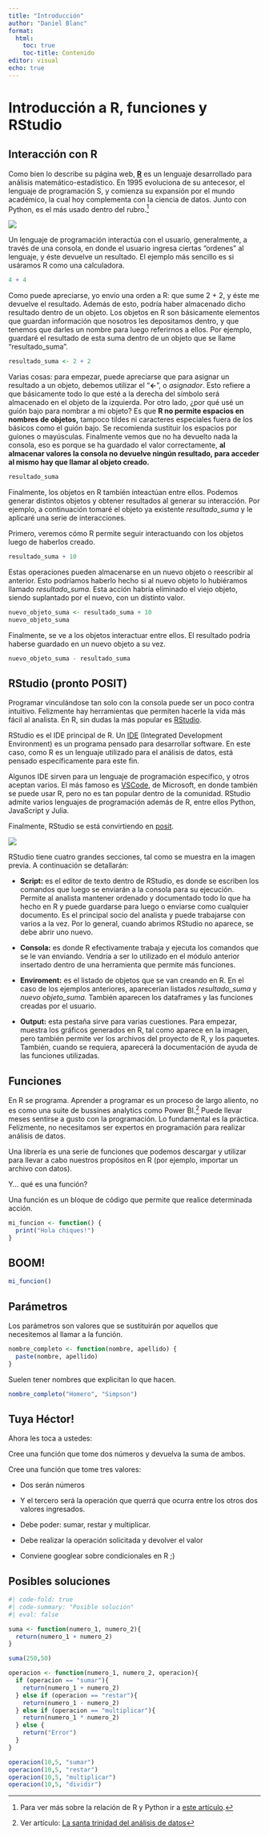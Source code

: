 ```yaml
---
title: "Introducción"
author: "Daniel Blanc"
format: 
  html:
    toc: true
    toc-title: Contenido
editor: visual
echo: true
---
```


# Introducción a R, funciones y RStudio

## Interacción con R

Como bien lo describe su página web, [**R**](https://www.r-project.org/) es un lenguaje desarrollado para análisis matemático-estadístico. En 1995 evoluciona de su antecesor, el lenguaje de programación S, y comienza su expansión por el mundo académico, la cual hoy complementa con la ciencia de datos. Junto con Python, es el más usado dentro del rubro.[^intro-1]

[^intro-1]: Para ver más sobre la relación de R y Python ir a [este artículo](https://www.linkedin.com/pulse/r-o-python-cu%C3%A1l-es-el-mejor-para-la-ciencia-de-datos-daniel-blanc/).

![](images/paste-AC4C7ACA.png){fig-align="center"}

Un lenguaje de programación interactúa con el usuario, generalmente, a través de una consola, en donde el usuario ingresa ciertas "ordenes" al lenguaje, y éste devuelve un resultado. El ejemplo más sencillo es si usáramos R como una calculadora.

```r
4 + 4
```

Como puede apreciarse, yo envío una orden a R: que sume 2 + 2, y éste me devuelve el resultado. Además de esto, podría haber almacenado dicho resultado dentro de un objeto. Los objetos en R son básicamente elementos que guardan información que nosotros les depositamos dentro, y que tenemos que darles un nombre para luego referirnos a ellos. Por ejemplo, guardaré el resultado de esta suma dentro de un objeto que se llame "resultado_suma".

```r
resultado_suma <- 2 + 2
```

Varias cosas: para empezar, puede apreciarse que para asignar un resultado a un objeto, debemos utilizar el "**\<-**", o *asignador*. Esto refiere a que básicamente todo lo que esté a la derecha del símbolo será almacenado en el objeto de la izquierda. Por otro lado, ¿por qué usé un guión bajo para nombrar a mi objeto? Es que **R no permite espacios en nombres de objetos,** tampoco tildes ni caracteres especiales fuera de los básicos como el guión bajo. Se recomienda sustituir los espacios por guiones o mayúsculas. Finalmente vemos que no ha devuelto nada la consola, eso es porque se ha guardado el valor correctamente, **al almacenar valores la consola no devuelve ningún resultado, para acceder al mismo hay que llamar al objeto creado.**

```r
resultado_suma
```

Finalmente, los objetos en R también inteactúan entre ellos. Podemos generar distintos objetos y obtener resultados al generar su interacción. Por ejemplo, a continuación tomaré el objeto ya existente *resultado_suma* y le aplicaré una serie de interacciones.

Primero, veremos cómo R permite seguir interactuando con los objetos luego de haberlos creado.

```r
resultado_suma + 10
```

Estas operaciones pueden almacenarse en un nuevo objeto o reescribir al anterior. Esto podríamos haberlo hecho si al nuevo objeto lo hubiéramos llamado *resultado_suma.* Esta acción habría eliminado el viejo objeto, siendo suplantado por el nuevo, con un distinto valor.

```r
nuevo_objeto_suma <- resultado_suma + 10
nuevo_objeto_suma
```

Finalmente, se ve a los objetos interactuar entre ellos. El resultado podría haberse guardado en un nuevo objeto a su vez.

```r
nuevo_objeto_suma - resultado_suma
```

## RStudio (pronto POSIT)

Programar vinculándose tan solo con la consola puede ser un poco contra intuitivo. Felizmente hay herramientas que permiten hacerle la vida más fácil al analista. En R, sin dudas la más popular es [RStudio](https://www.rstudio.com/).

RStudio es el IDE principal de R. Un [IDE](https://en.wikipedia.org/wiki/Integrated_development_environment) (Integrated Development Environment) es un programa pensado para desarrollar software. En este caso, como R es un lenguaje utilizado para el análisis de datos, está pensado específicamente para este fin.

Algunos IDE sirven para un lenguaje de programación específico, y otros aceptan varios. El más famoso es [VSCode](https://code.visualstudio.com/), de Microsoft, en donde también se puede usar R, pero no es tan popular dentro de la comunidad. RStudio admite varios lenguajes de programación además de R, entre ellos Python, JavaScript y Julia.

Finalmente, RStudio se está convirtiendo en [posit](https://posit.co/).

![](images/rstudio2_gy2jzi.webp){fig-align="center"}

RStudio tiene cuatro grandes secciones, tal como se muestra en la imagen previa. A continuación se detallarán:

-   **Script:** es el editor de texto dentro de RStudio, es donde se escriben los comandos que luego se enviarán a la consola para su ejecución. Permite al analista mantener ordenado y documentado todo lo que ha hecho en R y puede guardarse para luego o enviarse como cualquier documento. Es el principal socio del analista y puede trabajarse con varios a la vez. Por lo general, cuando abrimos RStudio no aparece, se debe abrir uno nuevo.

-   **Consola:** es donde R efectivamente trabaja y ejecuta los comandos que se le van enviando. Vendría a ser lo utilizado en el módulo anterior insertado dentro de una herramienta que permite más funciones.

-   **Enviroment:** es el listado de objetos que se van creando en R. En el caso de los ejemplos anteriores, aparecerían listados *resultado_suma* y *nuevo objeto_suma.* También aparecen los dataframes y las funciones creadas por el usuario.

-   **Output:** esta pestaña sirve para varias cuestiones. Para empezar, muestra los gráficos generados en R, tal como aparece en la imagen, pero también permite ver los archivos del proyecto de R, y los paquetes. También, cuando se requiera, aparecerá la documentación de ayuda de las funciones utilizadas.

## Funciones

En R se programa. Aprender a programar es un proceso de largo aliento, no es como una suite de bussines analytics como Power BI.[^intro-2] Puede llevar meses sentirse a gusto con la programación. Lo fundamental es la práctica. Felizmente, no necesitamos ser expertos en programación para realizar análisis de datos.

[^intro-2]: Ver artículo: [La santa trinidad del análisis de datos](https://www.linkedin.com/pulse/la-santa-trinidad-del-an%25C3%25A1lisis-de-datos-daniel-blanc/?trackingId=gthGpbnJTJWapZz79uRNlQ%3D%3D)

Una librería es una serie de funciones que podemos descargar y utilizar para llevar a cabo nuestros propósitos en R (por ejemplo, importar un archivo con datos).

Y... qué es una función?

Una función es un bloque de código que permite que realice determinada acción.

```r
mi_funcion <- function() { 
  print("Hola chiques!")
}
```

## BOOM!

```r
mi_funcion()
```

## Parámetros

Los parámetros son valores que se sustituirán por aquellos que necesitemos al llamar a la función.

```r
nombre_completo <- function(nombre, apellido) {
  paste(nombre, apellido)
}
```

Suelen tener nombres que explicitan lo que hacen.

```r
nombre_completo("Homero", "Simpson")
```

## Tuya Héctor!

Ahora les toca a ustedes:

Cree una función que tome dos números y devuelva la suma de ambos.

Cree una función que tome tres valores:

-   Dos serán números

-   Y el tercero será la operación que querrá que ocurra entre los otros dos valores ingresados.

-   Debe poder: sumar, restar y multiplicar.

-   Debe realizar la operación solicitada y devolver el valor

-   Conviene googlear sobre condicionales en R ;)

## Posibles soluciones

```r
#| code-fold: true
#| code-summary: "Posible solución"
#| eval: false

suma <- function(numero_1, numero_2){
  return(numero_1 + numero_2)
}

suma(250,50)

operacion <- function(numero_1, numero_2, operacion){
  if (operacion == "sumar"){
    return(numero_1 + numero_2)
  } else if (operacion == "restar"){
    return(numero_1 - numero_2)
  } else if (operacion == "multiplicar"){
    return(numero_1 * numero_2)
  } else {
    return("Error")
  }
}

operacion(10,5, "sumar")
operacion(10,5, "restar")
operacion(10,5, "multiplicar")
operacion(10,5, "dividir")
```
